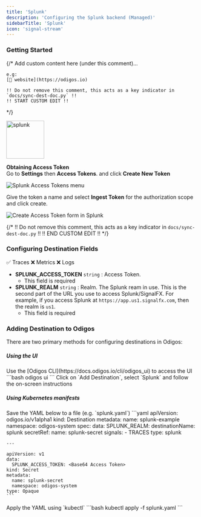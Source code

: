 ```yaml
---
title: 'Splunk'
description: 'Configuring the Splunk backend (Managed)'
sidebarTitle: 'Splunk'
icon: 'signal-stream'
---
```


### Getting Started

{/*
    Add custom content here (under this comment)...

    e.g:
    [🔗 website](https://odigos.io)

    !! Do not remove this comment, this acts as a key indicator in `docs/sync-dest-doc.py` !!
    !! START CUSTOM EDIT !!
*/}

<img src='https://d15jtxgb40qetw.cloudfront.net/splunk.svg' alt='splunk' width="100" height="100" className="not-prose" />

**Obtaining Access Token**<br />
Go to **Settings** then **Access Tokens**. and click **Create New Token**

<Frame>
  <img src="/backends/images/splunk1.png" alt="Splunk Access Tokens menu" />
</Frame>

Give the token a name and select **Ingest Token** for the authorization scope and click create.

<Frame>
  <img src="/backends/images/splunk2.png" alt="Create Access Token form in Splunk" />
</Frame>

{/*
    !! Do not remove this comment, this acts as a key indicator in `docs/sync-dest-doc.py` !!
    !! END CUSTOM EDIT !!
*/}

### Configuring Destination Fields

<Accordion title="Supported Signals:">
  ✅ Traces
  ❌ Metrics
  ❌ Logs
</Accordion>

- **SPLUNK_ACCESS_TOKEN** `string` : Access Token.
  - This field is required
- **SPLUNK_REALM** `string` : Realm. The Splunk ream in use. This is the second part of the URL you use to access Splunk/SignalFX. For example, if you access Splunk at `https://app.us1.signalfx.com`, then the realm is `us1`.
  - This field is required

### Adding Destination to Odigos

There are two primary methods for configuring destinations in Odigos:

##### **Using the UI**

<Steps>
  <Step>
    Use the [Odigos CLI](https://docs.odigos.io/cli/odigos_ui) to access the UI
    ```bash
    odigos ui
    ```
  </Step>
  <Step>
    Click on `Add Destination`, select `Splunk` and follow the on-screen instructions
  </Step>
</Steps>

##### **Using Kubernetes manifests**

<Steps>
  <Step>
    Save the YAML below to a file (e.g. `splunk.yaml`)
    ```yaml
    apiVersion: odigos.io/v1alpha1
    kind: Destination
    metadata:
      name: splunk-example
      namespace: odigos-system
    spec:
      data:
        SPLUNK_REALM: <Realm>
      destinationName: splunk
      secretRef:
        name: splunk-secret
      signals:
      - TRACES
      type: splunk

    ---

    apiVersion: v1
    data:
      SPLUNK_ACCESS_TOKEN: <Base64 Access Token>
    kind: Secret
    metadata:
      name: splunk-secret
      namespace: odigos-system
    type: Opaque
    ```
  </Step>
  <Step>
    Apply the YAML using `kubectl`
    ```bash
    kubectl apply -f splunk.yaml
    ```
  </Step>
</Steps>
